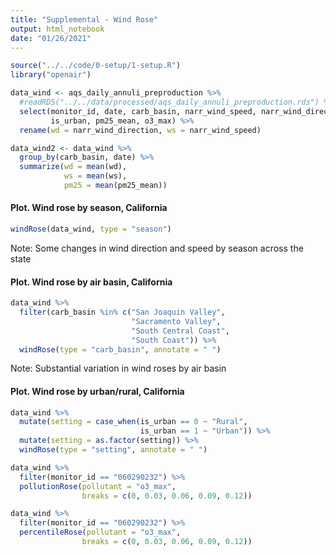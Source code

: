 ```yaml
---
title: "Supplemental - Wind Rose"
output: html_notebook
date: "01/26/2021"
---
```


```r
source("../../code/0-setup/1-setup.R")
library("openair")
```

```r
data_wind <- aqs_daily_annuli_preproduction %>%
  #readRDS("../../data/processed/aqs_daily_annuli_preproduction.rds") %>%
  select(monitor_id, date, carb_basin, narr_wind_speed, narr_wind_direction,
         is_urban, pm25_mean, o3_max) %>%
  rename(wd = narr_wind_direction, ws = narr_wind_speed)
```

```r
data_wind2 <- data_wind %>%
  group_by(carb_basin, date) %>%
  summarize(wd = mean(wd),
            ws = mean(ws),
            pm25 = mean(pm25_mean))
```

#### Plot. Wind rose by season, California

```r
windRose(data_wind, type = "season")
```

Note: Some changes in wind direction and speed by season across the state

#### Plot. Wind rose by air basin, California

```r
data_wind %>%
  filter(carb_basin %in% c("San Joaquin Valley",
                           "Sacramento Valley",
                           "South Central Coast",
                           "South Coast")) %>%
  windRose(type = "carb_basin", annotate = " ")
```

Note: Substantial variation in wind roses by air basin

#### Plot. Wind rose by urban/rural, California

```r
data_wind %>%
  mutate(setting = case_when(is_urban == 0 ~ "Rural",
                             is_urban == 1 ~ "Urban")) %>%
  mutate(setting = as.factor(setting)) %>%
  windRose(type = "setting", annotate = " ")
```


```r
data_wind %>%
  filter(monitor_id == "060290232") %>%
  pollutionRose(pollutant = "o3_max",
                breaks = c(0, 0.03, 0.06, 0.09, 0.12))
```

```r
data_wind %>%
  filter(monitor_id == "060290232") %>%
  percentileRose(pollutant = "o3_max",
                breaks = c(0, 0.03, 0.06, 0.09, 0.12))
```